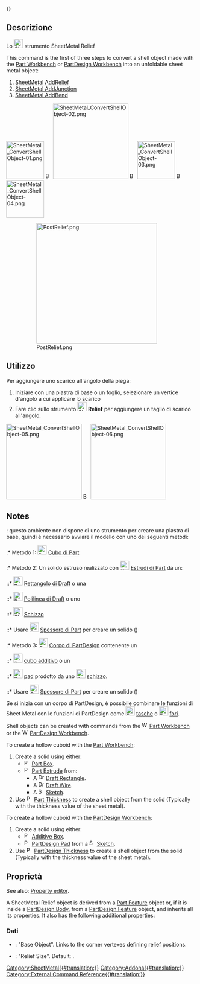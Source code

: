 {{UnfinishedDocu{{#translation:}}}}
<languages/>

<div class="mw-translate-fuzzy">
{{Docnav/it
|
|
|[[SheetMetal_Workbench/it|SheetMetal]]
|IconL=
|IconC=Sheetmetal_workbench_icon.svg
|IconR=
}}
</div>

<div class="mw-translate-fuzzy">
{{GuiCommand/it
|Name=SheetMetal_Relief
|Name/it=Scarico
|MenuLocation=SheetMetal → Relief
|Workbenches=[[SheetMetal Workbench/it|SheetMetal]]
|Shortcut=None
|Version=
|SeeAlso=
}}
</div>

<span id="Description"></span>
==Descrizione== 

<div class="mw-translate-fuzzy">
Lo [[Image:SheetMetal_Relief.svg|24px]] strumento SheetMetal Relief
</div>

This command is the first of three steps to convert a shell object made with the [[Part_Workbench|Part Workbench]] or [[PartDesign_Workbench|PartDesign Workbench]] into an unfoldable sheet metal object:
# [[SheetMetal_AddRelief|SheetMetal AddRelief]]
# [[SheetMetal_AddJunction|SheetMetal AddJunction]]
# [[SheetMetal_AddBend|SheetMetal AddBend]]

[[Image:SheetMetal_ConvertShellObject-01.png|100px|link=]] [[Image:Button_right.svg|16px|link=]]
[[Image:SheetMetal_ConvertShellObject-02.png|200px|link=SheetMetal_AddRelief]] [[Image:Button_right.svg|16px|link=]]
[[Image:SheetMetal_ConvertShellObject-03.png|100px|link=SheetMetal_AddJunction]] [[Image:Button_right.svg|16px|link=]]
[[Image:SheetMetal_ConvertShellObject-04.png|100px|link=SheetMetal_AddBend]]
<div class="mw-translate-fuzzy">
:[[File:PostRelief.png|320px]]
:{{Caption|Creare uno scarico nell'angolo per la piegatura della lamiera.
}}
</div>

<span id="Usage"></span>
==Utilizzo== 

<div class="mw-translate-fuzzy">
Per aggiungere uno scarico all'angolo della piega:
# Iniziare con una piastra di base o un foglio, selezionare un vertice d'angolo a cui applicare lo scarico
# Fare clic sullo strumento [[Image:SheetMetal_Relief.svg|24px]] '''Relief''' per aggiungere un taglio di scarico all'angolo.
</div>

[[Image:SheetMetal_ConvertShellObject-05.png|200px|link=]] [[Image:Button_right.svg|16px|link=]]
[[Image:SheetMetal_ConvertShellObject-06.png|200px|link=]]

== Notes ==

<div class="mw-translate-fuzzy">
{{Emphasis|Nota}}: questo ambiente non dispone di uno strumento per creare una piastra di base, quindi è necessario avviare il modello con uno dei seguenti metodi:
:* Metodo 1: [[File:Part_Box.svg|24px]] [[Part Box/it|Cubo di Part]]
:* Metodo 2: Un solido estruso realizzato con [[File:Part_Extrude.svg|24px]] [[Part Extrude/it|Estrudi di Part]] da un: 
::* [[File:Draft_Rectangle.svg|24px]] [[Draft Rectangle/it|Rettangolo di Draft]] o una 
::* [[File:Draft_Wire.svg|24px]] [[Draft Wire/it|Polilinea di Draft]] o uno
::* [[File:Sketcher_NewSketch.svg|24px]] [[Sketcher NewSketch/it|Schizzo]]
::* Usare [[Image:Part_Thickness.svg|24px]] [[Part Thickness/it|Spessore di Part]] per creare un solido ({{Emphasis|Tipicamente con il valore dello spessore della lamiera.}})
:* Metodo 3: [[File:PartDesign_Body.svg|24px]] [[PartDesign Body/it|Corpo di PartDesign]] contenente un 
::* [[File:PartDesign_AdditiveBox.svg|24px]] [[PartDesign AdditiveBox/it|cubo additivo]] o un 
::* [[File:PartDesign_Pad.svg|24px]] [[PartDesign Pad/it|pad]] prodotto da uno [[File:Sketcher_NewSketch.svg|24px]] [[Sketcher NewSketch/it|schizzo]].
::* Usare [[Image:Part_Thickness.svg|24px]] [[Part Thickness/it|Spessore di Part]] per creare un solido ({{Emphasis|Tipicamente con il valore dello spessore della lamiera.}})
 
Se si inizia con un corpo di PartDesign, è possibile combinare le funzioni di Sheet Metal con le funzioni di PartDesign come [[File:PartDesign Pocket.png|24px]] [[PartDesign Pocket/it|tasche]] o [[File:PartDesign Hole.png|24px]] [[PartDesign Hole/it|fori]].
</div>

Shell objects can be created with commands from the [[Image:Workbench_Part.svg|16px]] [[Part_Workbench|Part Workbench]]
or the [[Image:Workbench_PartDesign.svg|16px]] [[PartDesign_Workbench|PartDesign Workbench]].

To create a hollow cuboid with the [[Part_Workbench|Part Workbench]]:
# Create a solid using either:
#* [[File:Part_Box.svg|16px]] [[Part_Box|Part Box]].
#* [[File:Part_Extrude.svg|16px]] [[Part_Extrude|Part Extrude]] from: 
#** A [[File:Draft_Rectangle.svg|16px]] [[Draft_Rectangle|Draft Rectangle]].
#** A [[File:Draft_Wire.svg|16px]] [[Draft_Wire|Draft Wire]].
#** A [[File:Sketcher_NewSketch.svg|16px]] [[Sketcher_NewSketch|Sketch]].
# Use [[Image:Part_Thickness.svg|16px]] [[Part_Thickness|Part Thickness]] to create a shell object from the solid (Typically with the thickness value of the sheet metal).

To create a hollow cuboid with the [[PartDesign_Workbench|PartDesign Workbench]]:
# Create a solid using either:
#* [[File:PartDesign_AdditiveBox.svg|16px]] [[PartDesign_AdditiveBox|Additive Box]].
#* [[File:PartDesign_Pad.svg|16px]] [[PartDesign Pad]] from a [[File:Sketcher_NewSketch.svg|16px]] [[Sketcher NewSketch|Sketch]].
# Use [[File:PartDesign Thickness.svg|16px]] [[PartDesign Thickness]] to create a shell object from the solid (Typically with the thickness value of the sheet metal).

<span id="Properties"></span>
== Proprietà ==

See also: [[Property_editor|Property editor]].

A SheetMetal Relief object is derived from a [[Part_Feature|Part Feature]] object or, if it is inside a [[PartDesign_Body|PartDesign Body]], from a [[PartDesign_Feature|PartDesign Feature]] object, and inherits all its properties. It also has the following additional properties:

<span id="Data"></span>
===Dati=== 

{{Properties_Title|Parameters}}

* {{PropertyData|base Object|LinkSub}}: "Base Object". Links to the corner vertexes defining relief positions.
* {{PropertyData|relief|Length}}: "Relief Size". Default: {{value|2,00 mm}}.


<div class="mw-translate-fuzzy">
{{Docnav/it
|
|
|[[SheetMetal_Workbench/it|SheetMetal]]
|IconL=
|IconC=Sheetmetal_workbench_icon.svg
|IconR=
}}
</div>

[[Category:SheetMetal{{#translation:}}]]
[[Category:Addons{{#translation:}}]]
[[Category:External Command Reference{{#translation:}}]]